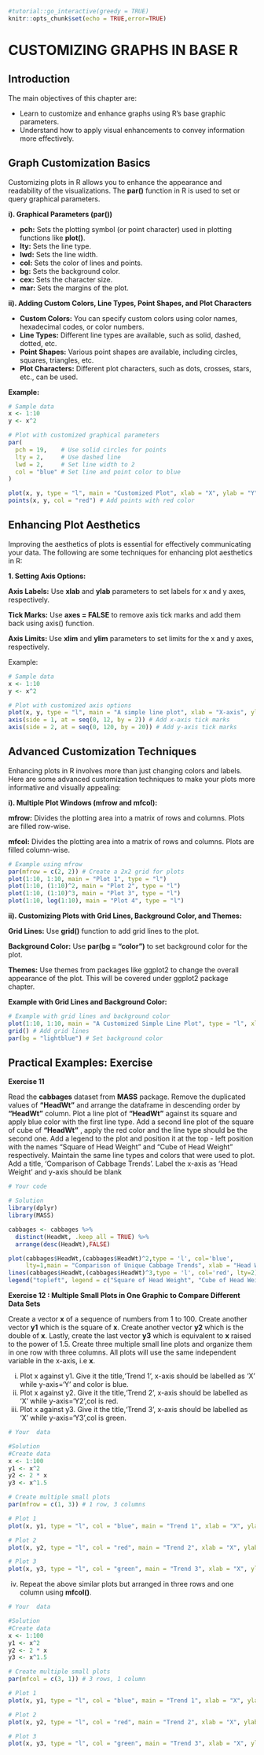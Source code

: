 

```r
#tutorial::go_interactive(greedy = TRUE)
knitr::opts_chunk$set(echo = TRUE,error=TRUE)
```

# CUSTOMIZING GRAPHS IN BASE R

## Introduction
The main objectives of this chapter are:

- Learn to customize and enhance graphs using R’s base graphic parameters.
- Understand how to apply visual enhancements to convey information more
effectively.


## Graph Customization Basics
Customizing plots in R allows you to enhance the appearance and readability of the visualizations. The **par()** function in R is used to set or query graphical parameters. 

**i). Graphical Parameters (par())**

- **pch:** Sets the plotting symbol (or point character) used in plotting functions like **plot()**.
- **lty:** Sets the line type.
- **lwd:** Sets the line width.
- **col:** Sets the color of lines and points.
- **bg:** Sets the background color.
- **cex:** Sets the character size.
- **mar:** Sets the margins of the plot.


**ii). Adding Custom Colors, Line Types, Point Shapes, and Plot Characters**

- **Custom Colors:** You can specify custom colors using color names, hexadecimal codes, or color numbers.
- **Line Types:** Different line types are available, such as solid, dashed, dotted, etc.
- **Point Shapes:** Various point shapes are available, including circles, squares, triangles, etc.
- **Plot Characters:** Different plot characters, such as dots, crosses, stars, etc., can be used.


**Example:**

```r
# Sample data
x <- 1:10
y <- x^2

# Plot with customized graphical parameters
par(
  pch = 19,    # Use solid circles for points
  lty = 2,     # Use dashed line
  lwd = 2,     # Set line width to 2
  col = "blue" # Set line and point color to blue
)

plot(x, y, type = "l", main = "Customized Plot", xlab = "X", ylab = "Y")
points(x, y, col = "red") # Add points with red color

```


## Enhancing Plot Aesthetics
Improving the aesthetics of plots is essential for effectively communicating your data. The following  are some techniques for enhancing plot aesthetics in R:

**1. Setting Axis Options:**

**Axis Labels:** Use __xlab__ and __ylab__ parameters to set labels for x and y axes, respectively.

**Tick Marks:** Use __axes = FALSE__ to remove axis tick marks and add them back using axis() function.

**Axis Limits:** Use __xlim__ and __ylim__ parameters to set limits for the x and y axes, respectively.

Example:

```r
# Sample data
x <- 1:10
y <- x^2

# Plot with customized axis options
plot(x, y, type = "l", main = "A simple line plot", xlab = "X-axis", ylab = "Y-axis", xlim = c(0, 12), ylim = c(0, 120))
axis(side = 1, at = seq(0, 12, by = 2)) # Add x-axis tick marks
axis(side = 2, at = seq(0, 120, by = 20)) # Add y-axis tick marks

```



## Advanced Customization Techniques

Enhancing plots in R involves more than just changing colors and labels. Here are some advanced customization techniques to make your plots more informative and visually appealing:

**i). Multiple Plot Windows (mfrow and mfcol):**

**mfrow:** Divides the plotting area into a matrix of rows and columns. Plots are filled row-wise.

**mfcol:**  Divides the plotting area into a matrix of rows and columns. Plots are filled column-wise.

```r
# Example using mfrow
par(mfrow = c(2, 2)) # Create a 2x2 grid for plots
plot(1:10, 1:10, main = "Plot 1", type = "l")
plot(1:10, (1:10)^2, main = "Plot 2", type = "l")
plot(1:10, (1:10)^3, main = "Plot 3", type = "l")
plot(1:10, log(1:10), main = "Plot 4", type = "l")

```

**ii). Customizing Plots with Grid Lines, Background Color, and Themes:**

__Grid Lines:__ Use __grid()__ function to add grid lines to the plot.

**Background Color:** Use __par(bg = "color")__ to set background color for the plot.

**Themes:** Use themes from packages like ggplot2 to change the overall appearance of the plot. This will be covered under ggplot2 package chapter.


**Example with Grid Lines and Background Color:**
```r
# Example with grid lines and background color
plot(1:10, 1:10, main = "A Customized Simple Line Plot", type = "l", xlab='Height',ylab = 'Weight')
grid() # Add grid lines
par(bg = "lightblue") # Set background color

```



## Practical Examples: Exercise


**Exercise 11**

Read the __cabbages__ dataset from __MASS__ package. Remove the duplicated values of __"HeadWt"__ and arrange the dataframe in descending order by __"HeadWt"__ column. Plot a line plot of __"HeadWt"__ against its square  and apply blue color with the first line type. Add a second line plot of the square of cube of __"HeadWt"__ , apply the red color and the line type should be the second one. Add a legend to the plot and position it at the top - left position with the names "Square of Head Weight" and "Cube of Head Weight" respectively. Maintain the same line types and colors that were used to plot. Add a title, 'Comparison of Cabbage Trends'. Label the x-axis as 'Head Weight' and y-axis should be blank


```r
# Your code

# Solution
library(dplyr)
library(MASS)

cabbages <- cabbages %>% 
  distinct(HeadWt, .keep_all = TRUE) %>% 
  arrange(desc(HeadWt),FALSE)

plot(cabbages$HeadWt,(cabbages$HeadWt)^2,type = 'l', col='blue', 
     lty=1,main = "Comparison of Unique Cabbage Trends", xlab = "Head Weight", ylab = "")
lines(cabbages$HeadWt,(cabbages$HeadWt)^3,type = 'l', col='red', lty=2)
legend("topleft", legend = c("Square of Head Weight", "Cube of Head Weight "), col = c("blue", "red"), lty = c(1, 2))

```


**Exercise 12 : Multiple Small Plots in One Graphic to Compare Different Data Sets**

Create a vector __x__ of a sequence of numbers from 1 to 100. Create another vector __y1__ which is the square of __x__. Create another vector __y2__ which is the double of __x__. Lastly, create the last vector __y3__ which is equivalent to __x__ raised to the power of 1.5. Create three multiple small line plots and organize them in one row with three columns. All plots will use the same independent variable in the x-axis, i.e __x__. 

i) Plot x against y1. Give it the title,'Trend 1', x-axis should be labelled as 'X' while y-axis='Y' and color is blue.
ii) Plot x against y2. Give it the title,'Trend 2', x-axis should be labelled as 'X' while y-axis='Y2',col is red.
iii) Plot x against y3. Give it the title,'Trend 3', x-axis should be labelled as 'X' while y-axis='Y3',col is green.


```r
# Your  data

#Solution
#Create data
x <- 1:100
y1 <- x^2
y2 <- 2 * x
y3 <- x^1.5

# Create multiple small plots
par(mfrow = c(1, 3)) # 1 row, 3 columns

# Plot 1
plot(x, y1, type = "l", col = "blue", main = "Trend 1", xlab = "X", ylab = "Y")

# Plot 2
plot(x, y2, type = "l", col = "red", main = "Trend 2", xlab = "X", ylab = "Y2")

# Plot 3
plot(x, y3, type = "l", col = "green", main = "Trend 3", xlab = "X", ylab = "Y3")

```


iv) Repeat the above similar plots but arranged in three rows and one column using __mfcol()__.


```r
# Your  data

#Solution
#Create data
x <- 1:100
y1 <- x^2
y2 <- 2 * x
y3 <- x^1.5

# Create multiple small plots
par(mfcol = c(3, 1)) # 3 rows, 1 column

# Plot 1
plot(x, y1, type = "l", col = "blue", main = "Trend 1", xlab = "X", ylab = "Y")

# Plot 2
plot(x, y2, type = "l", col = "red", main = "Trend 2", xlab = "X", ylab = "Y2")

# Plot 3
plot(x, y3, type = "l", col = "green", main = "Trend 3", xlab = "X", ylab = "Y3")

```








